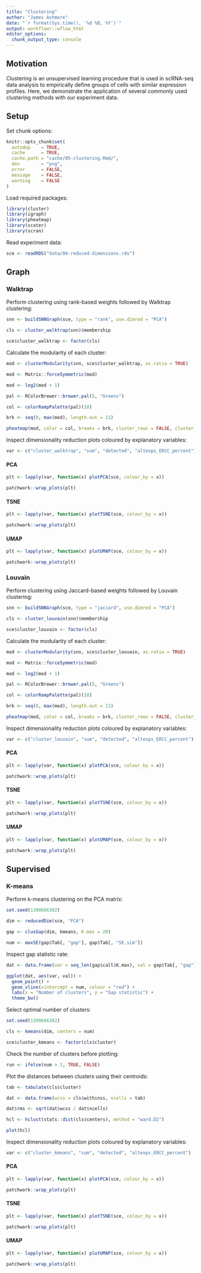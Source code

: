 ```yaml
---
title: "Clustering"
author: "James Ashmore"
date: "`r format(Sys.time(), '%d %B, %Y')`"
output: workflowr::wflow_html
editor_options:
  chunk_output_type: console
---
```


## Motivation

Clustering is an unsupervised learning procedure that is used in scRNA-seq data analysis to empirically define groups of cells with similar expression profiles. Here, we demonstrate the application of several commonly used clustering methods with our experiment data.

## Setup

Set chunk options:

```r
knitr::opts_chunk$set(
  autodep    = TRUE,
  cache      = TRUE,
  cache.path = "cache/05-clustering.Rmd/",
  dev        = "png",
  error      = FALSE,
  message    = FALSE,
  warning    = FALSE
)
```

Load required packages:

```r
library(cluster)
library(igraph)
library(pheatmap)
library(scater)
library(scran)
```

Read experiment data:

```r
sce <- readRDS("data/04-reduced-dimensions.rds")
```

## Graph

### Walktrap {.tabset}

Perform clustering using rank-based weights followed by Walktrap clustering:

```r
snn <- buildSNNGraph(sce, type = "rank", use.dimred = "PCA")

cls <- cluster_walktrap(snn)$membership

sce$cluster_walktrap <- factor(cls)
```

Calculate the modularity of each cluster:

```r
mod <- clusterModularity(snn, sce$cluster_walktrap, as.ratio = TRUE)

mod <- Matrix::forceSymmetric(mod)

mod <- log2(mod + 1)

pal <- RColorBrewer::brewer.pal(5, "Greens")

col <- colorRampPalette(pal)(10)

brk <- seq(0, max(mod), length.out = 11)

pheatmap(mod, color = col, breaks = brk, cluster_rows = FALSE, cluster_cols = FALSE)
```

Inspect dimensionality reduction plots coloured by explanatory variables:

```r
var <- c("cluster_walktrap", "sum", "detected", "altexps_ERCC_percent")
```

#### PCA

```r
plt <- lapply(var, function(x) plotPCA(sce, colour_by = x))

patchwork::wrap_plots(plt)
```

#### TSNE

```r
plt <- lapply(var, function(x) plotTSNE(sce, colour_by = x))

patchwork::wrap_plots(plt)
```

#### UMAP

```r
plt <- lapply(var, function(x) plotUMAP(sce, colour_by = x))

patchwork::wrap_plots(plt)
```

### Louvain {.tabset}

Perform clustering using Jaccard-based weights followed by Louvain clustering:

```r
snn <- buildSNNGraph(sce, type = "jaccard", use.dimred = "PCA")

cls <- cluster_louvain(snn)$membership

sce$cluster_louvain <- factor(cls)
```

Calculate the modularity of each cluster:

```r
mod <- clusterModularity(snn, sce$cluster_louvain, as.ratio = TRUE)

mod <- Matrix::forceSymmetric(mod)

mod <- log2(mod + 1)

pal <- RColorBrewer::brewer.pal(5, "Greens")

col <- colorRampPalette(pal)(10)

brk <- seq(0, max(mod), length.out = 11)

pheatmap(mod, color = col, breaks = brk, cluster_rows = FALSE, cluster_cols = FALSE)
```

Inspect dimensionality reduction plots coloured by explanatory variables:

```r
var <- c("cluster_louvain", "sum", "detected", "altexps_ERCC_percent")
```

#### PCA

```r
plt <- lapply(var, function(x) plotPCA(sce, colour_by = x))

patchwork::wrap_plots(plt)
```

#### TSNE

```r
plt <- lapply(var, function(x) plotTSNE(sce, colour_by = x))

patchwork::wrap_plots(plt)
```

#### UMAP

```r
plt <- lapply(var, function(x) plotUMAP(sce, colour_by = x))

patchwork::wrap_plots(plt)
```

## Supervised

### K-means {.tabset}

Perform k-means clustering on the PCA matrix:

```r
set.seed(1300666382)

dim <- reducedDim(sce, "PCA")

gap <- clusGap(dim, kmeans, K.max = 20)

num <- maxSE(gap$Tab[, "gap"], gap$Tab[, "SE.sim"])
```

Inspect gap statistic rate:

```r
dat <- data.frame(var = seq_len(gap$call$K.max), val = gap$Tab[, "gap"])

ggplot(dat, aes(var, val)) +
  geom_point() +
  geom_vline(xintercept = num, colour = "red") +
  labs(x = "Number of clusters", y = "Gap statistic") +
  theme_bw()
```

Select optimal number of clusters:

```r
set.seed(1300666382)

cls <- kmeans(dim, centers = num)

sce$cluster_kmeans <- factor(cls$cluster)
```

Check the number of clusters before plotting:

```r
run <- ifelse(num > 2, TRUE, FALSE)
```

Plot the distances between clusters using their centroids:

```r
tab <- tabulate(cls$cluster)

dat <- data.frame(wcss = cls$withinss, ncells = tab)

dat$rms <- sqrt(dat$wcss / dat$ncells)

hcl <- hclust(stats::dist(cls$centers), method = "ward.D2")

plot(hcl)
```

Inspect dimensionality reduction plots coloured by explanatory variables:

```r
var <- c("cluster_kmeans", "sum", "detected", "altexps_ERCC_percent")
```

#### PCA

```r
plt <- lapply(var, function(x) plotPCA(sce, colour_by = x))

patchwork::wrap_plots(plt)
```

#### TSNE

```r
plt <- lapply(var, function(x) plotTSNE(sce, colour_by = x))

patchwork::wrap_plots(plt)
```

#### UMAP

```r
plt <- lapply(var, function(x) plotUMAP(sce, colour_by = x))

patchwork::wrap_plots(plt)
```

<!-- ## Unsupervised -->

<!-- ### Hierarchical {.tabset} -->

<!-- Perform hierarchical cluster analysis on the PCA data: -->

<!-- ```{r} -->
<!-- dim <- reducedDim(sce, "PCA") -->

<!-- dst <- dist(dim) -->

<!-- cls <- hclust(dst, "ward.D2") -->

<!-- mat <- as.matrix(dst) -->

<!-- cut <- dynamicTreeCut::cutreeDynamic(cls, distM = mat) -->

<!-- sce$cluster_hclust <- factor(cut) -->
<!-- ``` -->

<!-- Calculate the modularity of each cluster: -->

<!-- ```{r} -->
<!-- sil <- silhouette(cut, dist = dst) -->

<!-- col <- seq_len(nlevels(sce$cluster_hclust)) -->

<!-- plot(sil, col = col, border = NA) -->
<!-- ``` -->

<!-- Inspect dimensionality reduction plots coloured by explanatory variables: -->

<!-- ```{r} -->
<!-- var <- c("cluster_hclust", "sum", "detected", "altexps_ERCC_percent") -->
<!-- ``` -->

<!-- #### PCA -->

<!-- ```{r, fig.height = 8, fig.width = 10} -->
<!-- plt <- lapply(var, function(x) plotPCA(sce, colour_by = x)) -->

<!-- patchwork::wrap_plots(plt) -->
<!-- ``` -->

<!-- #### TSNE -->

<!-- ```{r, fig.height = 8, fig.width = 10} -->
<!-- plt <- lapply(var, function(x) plotTSNE(sce, colour_by = x)) -->

<!-- patchwork::wrap_plots(plt) -->
<!-- ``` -->

<!-- #### UMAP -->

<!-- ```{r, fig.height = 8, fig.width = 10} -->
<!-- plt <- lapply(var, function(x) plotUMAP(sce, colour_by = x)) -->

<!-- patchwork::wrap_plots(plt) -->
<!-- ``` -->

<!-- ## Selection -->

<!-- Choose clustering method for downstream analysis: -->

<!-- ```{r} -->
<!-- sce$cluster <- sce$cluster_louvain -->
<!-- ``` -->

<!-- ## Summary -->

<!-- ### Output -->

<!-- Write experiment data: -->

<!-- ```{r} -->
<!-- saveRDS(sce, file = "data/05-clustering.rds") -->
<!-- ``` -->
